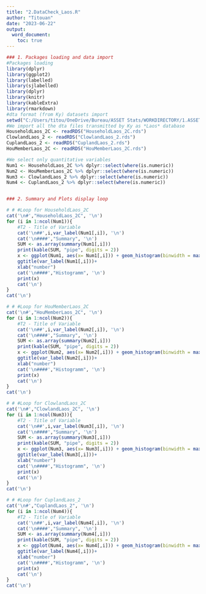 ```yaml
---
title: "2.DataCheck_Laos.R"
author: "Titouan"
date: "2023-06-22"
output: 
  word_document: 
    toc: true
---
```


```r
### 1. Packages loading and data import
#Packages loading
library(dplyr)
library(ggplot2)
library(labelled)
library(sjlabelled)
library(dplyr)
library(knitr)
library(kableExtra)
library(rmarkdown)
#dta format (from Ky) datasets import
setwd("C:/Users/titou/OneDrive/Bureau/ASSET Stats/WORKDIRECTORY/1.ASSET_data_cleaning-Titouan/ASSET_data_cleaning")
#We import all the dta files transmitted by Ky as *Laos* database
HouseholdLaos_2C <- readRDS("HouseholdLaos_2C.rds")
ClowlandLaos_2 <- readRDS("ClowlandLaos_2.rds")
CuplandLaos_2 <- readRDS("CuplandLaos_2.rds")
HouMemberLaos_2C <- readRDS("HouMemberLaos_2C.rds")

#We select only quantitative variables
Num1 <- HouseholdLaos_2C %>% dplyr::select(where(is.numeric))
Num2 <- HouMemberLaos_2C %>% dplyr::select(where(is.numeric))
Num3 <- ClowlandLaos_2 %>% dplyr::select(where(is.numeric))
Num4 <- CuplandLaos_2 %>% dplyr::select(where(is.numeric))


### 2. Summary and Plots display loop

# # #Loop for HouseholdLaos_2C
cat('\n#',"HouseholdLaos_2C", '\n')
for (i in 1:ncol(Num1)){
    #T2 - Title of Variable
    cat('\n##',i,var_label(Num1[,i]), '\n')
    cat('\n####',"Summary", '\n')
    SUM <- as.array(summary(Num1[,i]))
    print(kable(SUM, "pipe", digits = 2))
    x <- ggplot(Num1, aes(x= Num1[,i])) + geom_histogram(binwidth = max(Num1[,i],na.rm = TRUE)/20)+
    ggtitle(var_label(Num1[,i]))+
    xlab("number")
    cat('\n####',"Histogramm", '\n')
    print(x)
    cat('\n')
}
cat('\n')

# # #Loop for HouMemberLaos_2C
cat('\n#',"HouMemberLaos_2C", '\n')
for (i in 1:ncol(Num2)){
    #T2 - Title of Variable
    cat('\n##',i,var_label(Num2[,i]), '\n')
    cat('\n####',"Summary", '\n')
    SUM <- as.array(summary(Num2[,i]))
    print(kable(SUM, "pipe", digits = 2))
    x <- ggplot(Num2, aes(x= Num2[,i])) + geom_histogram(binwidth = max(Num2[,i],na.rm = TRUE)/20)+
    ggtitle(var_label(Num2[,i]))+
    xlab("number")
    cat('\n####',"Histogramm", '\n')
    print(x)
    cat('\n')
}
cat('\n')

# # #Loop for ClowlandLaos_2C
cat('\n#',"ClowlandLaos_2C", '\n')
for (i in 1:ncol(Num3)){
    #T2 - Title of Variable
    cat('\n##',i,var_label(Num3[,i]), '\n')
    cat('\n####',"Summary", '\n')
    SUM <- as.array(summary(Num3[,i]))
    print(kable(SUM, "pipe", digits = 2))
    x <- ggplot(Num3, aes(x= Num3[,i])) + geom_histogram(binwidth = max(Num3[,i],na.rm = TRUE)/20)+
    ggtitle(var_label(Num3[,i]))+
    xlab("number")
    cat('\n####',"Histogramm", '\n')
    print(x)
    cat('\n')
}
cat('\n')

# # #Loop for CuplandLaos_2
cat('\n#',"CuplandLaos_2", '\n')
for (i in 1:ncol(Num4)){
    #T2 - Title of Variable
    cat('\n##',i,var_label(Num4[,i]), '\n')
    cat('\n####',"Summary", '\n')
    SUM <- as.array(summary(Num4[,i]))
    print(kable(SUM, "pipe", digits = 2))
    x <- ggplot(Num4, aes(x= Num4[,i])) + geom_histogram(binwidth = max(Num4[,i],na.rm = TRUE)/20)+
    ggtitle(var_label(Num4[,i]))+
    xlab("number")
    cat('\n####',"Histogramm", '\n')
    print(x)
    cat('\n')
}
cat('\n')


```








